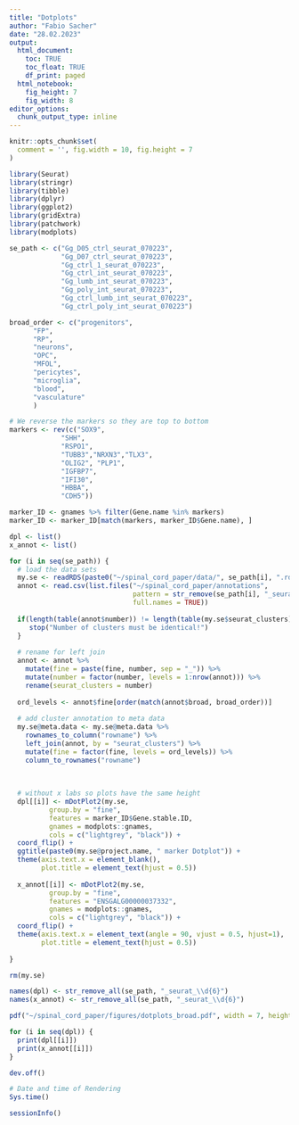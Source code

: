```yaml
---
title: "Dotplots"
author: "Fabio Sacher"
date: "28.02.2023"
output:
  html_document:
    toc: TRUE
    toc_float: TRUE
    df_print: paged
  html_notebook:
    fig_height: 7
    fig_width: 8
editor_options:
  chunk_output_type: inline
---
```


```r
knitr::opts_chunk$set(
  comment = '', fig.width = 10, fig.height = 7
)
```

```r
library(Seurat)
library(stringr)
library(tibble)
library(dplyr)
library(ggplot2)
library(gridExtra)
library(patchwork)
library(modplots)
```

```r
se_path <- c("Gg_D05_ctrl_seurat_070223",
             "Gg_D07_ctrl_seurat_070223",
             "Gg_ctrl_1_seurat_070223",
             "Gg_ctrl_int_seurat_070223",
             "Gg_lumb_int_seurat_070223",
             "Gg_poly_int_seurat_070223",
             "Gg_ctrl_lumb_int_seurat_070223",
             "Gg_ctrl_poly_int_seurat_070223")
```

```r

broad_order <- c("progenitors",
      "FP",
      "RP",
      "neurons",
      "OPC",
      "MFOL",
      "pericytes",
      "microglia",
      "blood",
      "vasculature"
      )

```


```r
# We reverse the markers so they are top to bottom
markers <- rev(c("SOX9",
             "SHH",
             "RSPO1",
             "TUBB3","NRXN3","TLX3",
             "OLIG2", "PLP1",
             "IGFBP7",
             "IFI30",
             "HBBA",
             "CDH5"))

marker_ID <- gnames %>% filter(Gene.name %in% markers)
marker_ID <- marker_ID[match(markers, marker_ID$Gene.name), ]

```


```r
dpl <- list()
x_annot <- list()

for (i in seq(se_path)) {
  # load the data sets
  my.se <- readRDS(paste0("~/spinal_cord_paper/data/", se_path[i], ".rds"))
  annot <- read.csv(list.files("~/spinal_cord_paper/annotations",
                               pattern = str_remove(se_path[i], "_seurat_\\d{6}"),
                               full.names = TRUE))
  
  if(length(table(annot$number)) != length(table(my.se$seurat_clusters))) {
     stop("Number of clusters must be identical!")
  }
  
  # rename for left join
  annot <- annot %>% 
    mutate(fine = paste(fine, number, sep = "_")) %>% 
    mutate(number = factor(number, levels = 1:nrow(annot))) %>% 
    rename(seurat_clusters = number)
  
  ord_levels <- annot$fine[order(match(annot$broad, broad_order))]
   
  # add cluster annotation to meta data
  my.se@meta.data <- my.se@meta.data %>% 
    rownames_to_column("rowname") %>% 
    left_join(annot, by = "seurat_clusters") %>% 
    mutate(fine = factor(fine, levels = ord_levels)) %>% 
    column_to_rownames("rowname")
  
  
  
  # without x labs so plots have the same height
  dpl[[i]] <- mDotPlot2(my.se,
          group.by = "fine",
          features = marker_ID$Gene.stable.ID, 
          gnames = modplots::gnames,
          cols = c("lightgrey", "black")) +
  coord_flip() +
  ggtitle(paste0(my.se@project.name, " marker Dotplot")) + 
  theme(axis.text.x = element_blank(),
        plot.title = element_text(hjust = 0.5))
  
  x_annot[[i]] <- mDotPlot2(my.se,
          group.by = "fine",
          features = "ENSGALG00000037332", 
          gnames = modplots::gnames,
          cols = c("lightgrey", "black")) +
  coord_flip() +
  theme(axis.text.x = element_text(angle = 90, vjust = 0.5, hjust=1),
        plot.title = element_text(hjust = 0.5))
  
}

rm(my.se)

names(dpl) <- str_remove_all(se_path, "_seurat_\\d{6}")
names(x_annot) <- str_remove_all(se_path, "_seurat_\\d{6}")

```

```r
pdf("~/spinal_cord_paper/figures/dotplots_broad.pdf", width = 7, height = 5)

for (i in seq(dpl)) {
  print(dpl[[i]])
  print(x_annot[[i]])
}

dev.off()

```


```r
# Date and time of Rendering
Sys.time()

sessionInfo()
```